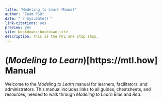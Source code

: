 ```yaml
---
title: "Modeling to Learn Manual"
author: "Team PSD"
date: "`r Sys.Date()`"
link-citations: yes
preview: yes
site: bookdown::bookdown_site
description: This is the MTL one stop shop.
---
```


# (*Modeling to Learn*)[https://mtl.how] Manual

Welcome to the *Modeling to Learn* manual for learners, facilitators, and administrators.
This manual includes links to all guides, cheatsheets, and resources, needed to walk through *Modeling to Learn Blue* and *Red*.
